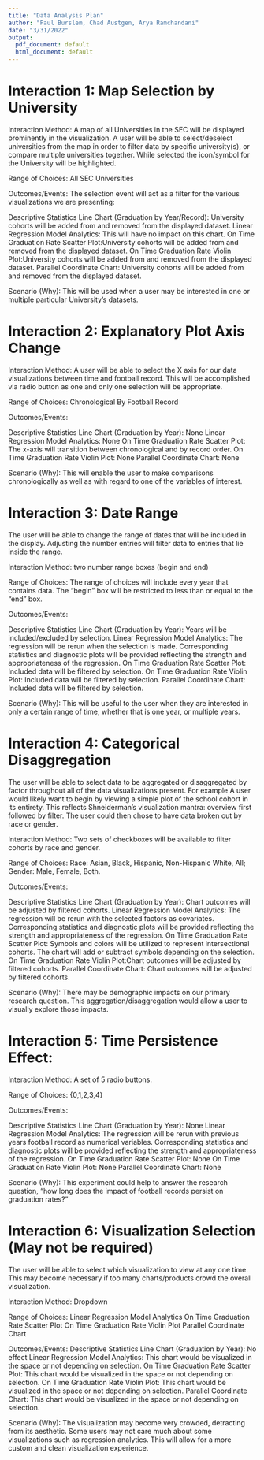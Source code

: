 ```yaml
---
title: "Data Analysis Plan"
author: "Paul Burslem, Chad Austgen, Arya Ramchandani"
date: "3/31/2022"
output:
  pdf_document: default
  html_document: default
---
```


# Interaction 1: Map Selection by University

Interaction Method: A map of all Universities in the SEC will be displayed prominently in the visualization. A user will be able to select/deselect universities from the map in order to filter data by specific university(s), or compare multiple universities together. While selected the icon/symbol for the University will be highlighted.

Range of Choices: All SEC Universities

Outcomes/Events: The selection event will act as a filter for the various visualizations we are presenting:

Descriptive Statistics Line Chart (Graduation by Year/Record): University cohorts will be added from and removed from the displayed dataset.
Linear Regression Model Analytics: This will have no impact on this chart. 
On Time Graduation Rate Scatter Plot:University cohorts will be added from and removed from the displayed dataset.
On Time Graduation Rate Violin Plot:University cohorts will be added from and removed from the displayed dataset.
Parallel Coordinate Chart: University cohorts will be added from and removed from the displayed dataset.


Scenario (Why): This will be used when a user may be interested in one or multiple particular University’s datasets.

# Interaction 2: Explanatory Plot Axis Change

Interaction Method: A user will be able to select the X axis for our data visualizations between time and football record. This will be accomplished via radio button as one and only one selection will be appropriate. 

Range of Choices: 
Chronological
By Football Record

Outcomes/Events: 

Descriptive Statistics Line Chart (Graduation by Year): None
Linear Regression Model Analytics: None
On Time Graduation Rate Scatter Plot: The x-axis will transition between chronological and by record order.
On Time Graduation Rate Violin Plot: None
Parallel Coordinate Chart: None

Scenario (Why): This will enable the user to make comparisons chronologically as well as with regard to one of the variables of interest. 

# Interaction 3: Date Range

The user will be able to change the range of dates that will be included in the display. Adjusting the number entries will filter data to entries that lie inside the range. 

Interaction Method: two number range boxes (begin and end)

Range of Choices: The range of choices will include every year that contains data. The “begin” box will be restricted to less than or equal to the “end” box.

Outcomes/Events: 

Descriptive Statistics Line Chart (Graduation by Year): Years will be included/excluded by selection.
Linear Regression Model Analytics: The regression will be rerun when the selection is made. Corresponding statistics and diagnostic plots will be provided reflecting the strength and appropriateness of the regression.
On Time Graduation Rate Scatter Plot: Included data will be filtered by selection.
On Time Graduation Rate Violin Plot: Included data will be filtered by selection.
Parallel Coordinate Chart: Included data will be filtered by selection.

Scenario (Why): This will be useful to the user when they are interested in only a certain range of time, whether that is one year, or multiple years. 

# Interaction 4: Categorical Disaggregation

The user will be able to select data to be aggregated or disaggregated by factor throughout all of the data visualizations present. For example A user would likely want to begin by viewing a simple plot of the school cohort in its entirety. This reflects Shneiderman’s visualization mantra: overview first followed by filter. The user could then chose to have data broken out by race or gender.

Interaction Method: Two sets of checkboxes will be available to filter cohorts by race and gender.

Range of Choices: Race: Asian, Black, Hispanic, Non-Hispanic White, All; Gender: Male, Female, Both.

Outcomes/Events: 

Descriptive Statistics Line Chart (Graduation by Year): Chart outcomes will be adjusted by filtered cohorts.
Linear Regression Model Analytics: The regression will be rerun with the selected factors as covariates. Corresponding statistics and diagnostic plots will be provided reflecting the strength and appropriateness of the regression.
On Time Graduation Rate Scatter Plot: Symbols and colors will be utilized to represent intersectional cohorts. The chart will add or subtract symbols depending on the selection.
On Time Graduation Rate Violin Plot:Chart outcomes will be adjusted by filtered cohorts.
Parallel Coordinate Chart: Chart outcomes will be adjusted by filtered cohorts.


Scenario (Why): There may be demographic impacts on our primary research question. This aggregation/disaggregation would allow a user to visually explore those impacts.

# Interaction 5: Time Persistence Effect:

Interaction Method: A set of 5 radio buttons.

Range of Choices: {0,1,2,3,4}

Outcomes/Events: 

Descriptive Statistics Line Chart (Graduation by Year): None
Linear Regression Model Analytics: The regression will be rerun with previous years football record as numerical variables. Corresponding statistics and diagnostic plots will be provided reflecting the strength and appropriateness of the regression.
On Time Graduation Rate Scatter Plot: None
On Time Graduation Rate Violin Plot: None
Parallel Coordinate Chart: None

Scenario (Why): This experiment could help to answer the research question, “how long does the impact of football records persist on graduation rates?”

# Interaction 6: Visualization Selection (May not be required)

The user will be able to select which visualization to view at any one time. This may become necessary if too many charts/products crowd the overall visualization.

Interaction Method: Dropdown

Range of Choices: 
Linear Regression Model Analytics
On Time Graduation Rate Scatter Plot
On Time Graduation Rate Violin Plot
Parallel Coordinate Chart

Outcomes/Events: 
Descriptive Statistics Line Chart (Graduation by Year): No effect
Linear Regression Model Analytics: This chart would be visualized in the space or not depending on selection.
On Time Graduation Rate Scatter Plot: This chart would be visualized in the space or not depending on selection.
On Time Graduation Rate Violin Plot: This chart would be visualized in the space or not depending on selection.
Parallel Coordinate Chart: This chart would be visualized in the space or not depending on selection.

Scenario (Why): The visualization may become very crowded, detracting from its aesthetic. Some users may not care much about some visualizations such as regression analytics. This will allow for a more custom and clean visualization experience.
